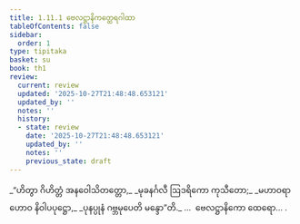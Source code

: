 ```yaml
---
title: 1.11.1 ဗေလဋ္ဌာနိကတ္ထေရဂါထာ
tableOfContents: false
sidebar:
  order: 1
type: tipitaka
basket: su
book: th1
review:
  current: review
  updated: '2025-10-27T21:48:48.653121'
  updated_by: ''
  notes: ''
  history:
  - state: review
    date: '2025-10-27T21:48:48.653121'
    updated_by: ''
    notes: ''
    previous_state: draft
---
```



<ReviewStatus review={frontmatter.review} showDetails={true} />

<HypothesisAnnotation frontmatter={frontmatter} />

<DynamicBreadcrumb />

<Division number="101" book="th1" e="ch" v="19" p="241">

<Paragraph number="227" type="verses" book="th1">
_“ဟိတွာ ဂိဟိတ္တံ အနဝေါသိတတ္တော,_  
_မုခနင်္ဂလီ ဩဒရိကော ကုသီတော;_  
_မဟာဝရာဟောဝ နိဝါပပုဋ္ဌော,_  
_ပုနပ္ပုနံ ဂဗ္ဘမုပေတိ မန္ဒော”တိ._  


</Paragraph>
</Division>

<Paragraph number="228" type="center" book="th1">
…  ဗေလဋ္ဌာနိကော ထေရော… .
</Paragraph>